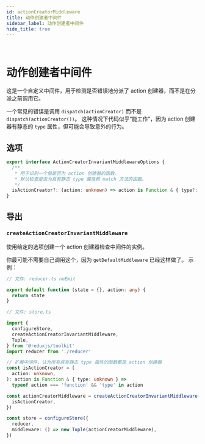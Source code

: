 ```yaml
---
id: actionCreatorMiddleware
title: 动作创建者中间件
sidebar_label: 动作创建者中间件
hide_title: true
---
```


&nbsp;

# 动作创建者中间件

这是一个自定义中间件，用于检测是否错误地分派了 action 创建器，而不是在分派之前调用它。

一个常见的错误是调用 `dispatch(actionCreator)` 而不是 `dispatch(actionCreator())`。
这种情况下代码似乎“能工作”，因为 action 创建器有静态的 `type` 属性，但可能会导致意外的行为。

## 选项

```ts no-transpile
export interface ActionCreatorInvariantMiddlewareOptions {
  /**
   * 用于识别一个值是否为 action 创建器的函数。
   * 默认检查是否为具有静态 type 属性和 match 方法的函数。
   */
  isActionCreator?: (action: unknown) => action is Function & { type?: unknown }
}
```

## 导出

### `createActionCreatorInvariantMiddleware`

使用给定的选项创建一个 action 创建器检查中间件的实例。

你最可能不需要自己调用这个，因为 `getDefaultMiddleware` 已经这样做了。
示例：

```ts
// 文件: reducer.ts noEmit

export default function (state = {}, action: any) {
  return state
}

// 文件: store.ts

import {
  configureStore,
  createActionCreatorInvariantMiddleware,
  Tuple,
} from '@reduxjs/toolkit'
import reducer from './reducer'

// 扩展中间件，认为所有具有静态 type 属性的函数都是 action 创建器
const isActionCreator = (
  action: unknown,
): action is Function & { type: unknown } =>
  typeof action === 'function' && 'type' in action

const actionCreatorMiddleware = createActionCreatorInvariantMiddleware({
  isActionCreator,
})

const store = configureStore({
  reducer,
  middleware: () => new Tuple(actionCreatorMiddleware),
})
```